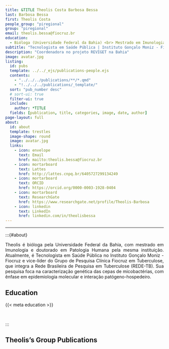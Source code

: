 ```yaml
---
title: &TITLE Theolis Costa Barbosa Bessa
last: Barbosa Bessa
first: Theolis Costa
people_group: "piregional"
group: "piregional"
email: theolis.bessa@fiocruz.br
education:
  - Bióloga (Universidade Federal da Bahia) <br> Mestrado em Imunologia (Universidade Federal da Bahia) <br> Doutorado em Patologia Humana (Universidade Federal da Bahia)
subtitle: "Tecnologista em Saúde Pública | Instituto Gonçalo Moniz - Fiocruz"
description: "Coordenadora no projeto REVIGET na Bahia"
image: avatar.jpg
listing:
  id: pubs
  template: ../../_ejs/publications-people.ejs
  contents:
    - "../../../publications/**/*.qmd"
    - "!../../../publications/_template/"
  sort: "pub_number desc"
  # sort-ui: true
  filter-ui: true
  include:
    author: *TITLE
  fields: [publication, title, categories, image, date, author]
page-layout: full
about:
  id: about
  template: trestles
  image-shape: round
  image: avatar.jpg
  links:
    - icon: envelope
      text: Email
      href: mailto:theolis.bessa@fiocruz.br
    - icon: mortarboard
      text: Lattes
      href: http://lattes.cnpq.br/6405727299134249
    - icon: mortarboard
      text: ORCID
      href: https://orcid.org/0000-0003-1928-0404
    - icon: mortarboard
      text: ResearchGate
      href: https://www.researchgate.net/profile/Theolis-Barbosa
    - icon: linkedin
      text: LinkedIn
      href: linkedin.com/in/theolisbessa
---
```


<hr>

:::{#about}
<div style="text-align: justify">
Theolis é bióloga pela Universidade Federal da Bahia, com mestrado em Imunologia e doutorado em Patologia Humana pela mesma instituição. Atualmente, é Tecnologista em Saúde Pública no Instituto Gonçalo Moniz - Fiocruz e vice-líder do Grupo de Pesquisa Clínica Fiocruz em Tuberculose, que integra a Rede Brasileira de Pesquisa em Tuberculose (REDE-TB). Sua pesquisa foca na caracterização genética das cepas de micobactérias, com ênfase em epidemiologia molecular e interação patógeno-hospedeiro.

## Education
{{< meta education >}}

<br>

:::

## Theolis's Group Publications

:::{#pubs}
:::
